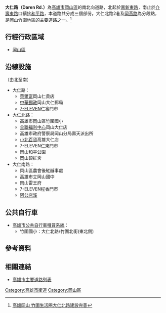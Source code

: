 {{Infobox TwRoad2
|bgcolorh=DARKGREEN
|colorh=white
|code=
|name= 大仁路
|enname= Daren Rd.
|level= 一般道路
|length=
|sec=
|lastext=
|line=
|start= [[嘉新路_(岡山區)|嘉新東路]]
|end= [[介壽路_(岡山區)|介壽東路]]
|junc= 
|img=
|cap=
|size=
|left= 
|right= [[和平路_(岡山區)|和平路]]
|leftlink= 
|leftdirection= N
|rightlink= 和平路
|rightdirection= S
|SN=
|SNtype=
|SNNum=
|SN2=
|SN2type=
|SN2Num=
|SN3=
|SN3type=
|SN3Num=
}}
'''大仁路（Daren Rd.）'''為[[高雄市|高雄市]][[岡山區|岡山區]]的南北向道路，北起於[[嘉新路_(岡山區)|嘉新東路]]，南止於[[介壽路_(岡山區)|介壽東路]]口續接[[和平路_(岡山區)|和平路]]，本道路共分成三個部份，大仁北路2巷及[[岡燕路|岡燕路]]為分段點，是岡山竹圍地區的主要道路之一。<ref>[https://tw.appledaily.com/home/20050917/VJWQW73G6EFSR5RQT4UELNW5K4/ 高雄岡山 竹圍生活圈大仁北路建設完善]</ref>
== 行經行政區域 ==
* [[岡山區|岡山區]]
== 沿線設施 ==
（由北至南）
* 大仁路：
** [[萊爾富|萊爾富]]岡山仁貴店
** [[中華郵政|中華郵政]]岡山大仁郵局
** [[7-ELEVEN|7-ELEVEN]]仁富門市
* 大仁北路：
** 高雄市岡山區竹圍國小
** [[全聯福利中心|全聯福利中心]]岡山大仁店
** 高雄市政府警察局岡山分局壽天派出所
** [[小北百貨|小北百貨]]高雄大仁店
** 7-ELEVEN仁東門市
** 岡山和平公園
** 岡山碧紅宮
* 大仁南路：
** 岡山區農會後紅辦事處
** 高雄市立岡山國中
** 岡山雷王府
** 7-ELEVEN程香門市
** [[阿公店溪|阿公店溪]]
== 公共自行車 ==
* [[高雄市公共自行車租賃系統|高雄市公共自行車租賃系統]]：
** 竹圍國小：大仁北路/竹圍北街(東北側)

== 參考資料 ==
{{Reflist}}
== 相關連結 ==
* [[高雄市主要道路列表|高雄市主要道路列表]]

{{高雄市重要道路}}

[[Category:高雄市街道|Category:高雄市街道]]
[[Category:岡山區|Category:岡山區]]